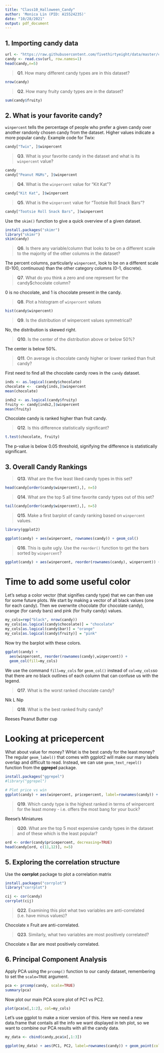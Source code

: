 ```yaml
---
title: "Class10_Halloween_Candy"
author: 'Monica Lin (PID: A15524235)'
date: "10/28/2021"
output: pdf_document
---
```


## 1. Importing candy data

```r
url <- "https://raw.githubusercontent.com/fivethirtyeight/data/master/candy-power-ranking/candy-data.csv"
candy <- read.csv(url, row.names=1)
head(candy,n=5)
```
> **Q1**. How many different candy types are in this dataset?

```r
nrow(candy)
```

> **Q2**. How many fruity candy types are in the dataset?

```r
sum(candy$fruity)
```

## 2. What is your favorite candy?

`winpercent` tells the percentage of people who prefer a given candy over another randonly chosen candy from the dataset. Higher values indicate a more popular candy.
Example code for Twix:

```r
candy["Twix", ]$winpercent
```

> **Q3**. What is your favorite candy in the dataset and what is its `winpercent` value?

```r
candy
candy["Peanut M&Ms", ]$winpercent
```

> **Q4**. What is the `winpercent` value for "Kit Kat"?

```r
candy["Kit Kat", ]$winpercent
```

> **Q5**. What is the `winpercent` value for "Tootsie Roll Snack Bars"?

```r
candy["Tootsie Roll Snack Bars", ]$winpercent
```

Use the `skim()` function to give a quick overview of a given dataset.

```r
install.packages("skimr")
library("skimr")
skim(candy)
```

> **Q6**. Is there any variable/column that looks to be on a different scale to the majority of the other columns in the dataset?

The percent columns, particularly `winpercent`, look to be on a different scale (0-100, continuous) than the other category columns (0-1, discrete).

> **Q7**. What do you think a zero and one represent for the candy$chocolate column?

0 is no chocolate, and 1 is chocolate present in the candy.

> **Q8**. Plot a histogram of `winpercent` values

```r
hist(candy$winpercent)
```


> **Q9**. Is the distribution of winpercent values symmetrical?

No, the distribution is skewed right.

> **Q10**. Is the center of the distribution above or below 50%?

The center is below 50%.

> **Q11**. On average is chocolate candy higher or lower ranked than fruit candy?

First need to find all the chocolate candy rows in the `candy` dataset.

```r
inds <- as.logical(candy$chocolate)
chocolate <-  candy[inds,]$winpercent
mean(chocolate)
```

```r
inds2 <- as.logical(candy$fruity)
fruity <- candy[inds2,]$winpercent
mean(fruity)
```
Chocolate candy is ranked higher than fruit candy.

> **Q12**. Is this difference statistically significant?

```r
t.test(chocolate, fruity)
```
The p-value is below 0.05 threshold, signifying the difference is statistically significant.

## 3. Overall Candy Rankings

> **Q13**. What are the five least liked candy types in this set?

```r
head(candy[order(candy$winpercent),], n=5)
```

> **Q14**. What are the top 5 all time favorite candy types out of this set?

```r
tail(candy[order(candy$winpercent),], n=5)
```

> **Q15**. Make a first barplot of candy ranking based on `winpercent` values.

```r
library(ggplot2)

ggplot(candy) + aes(winpercent, rownames(candy)) + geom_col()
```

> **Q16**. This is quite ugly. Use the `reorder()` function to get the bars sorted by `winpercent`?

```r
ggplot(candy) + aes(winpercent, reorder(rownames(candy), winpercent)) + geom_col()
```

# Time to add some useful color

Let’s setup a color vector (that signifies candy type) that we can then use for some future plots. We start by making a vector of all black values (one for each candy). Then we overwrite chocolate (for chocolate candy), orange (for candy bars) and pink (for fruity candy) values.

```r
my_cols=rep("black", nrow(candy))
my_cols[as.logical(candy$chocolate)] = "chocolate"
my_cols[as.logical(candy$bar)] = "orange"
my_cols[as.logical(candy$fruity)] = "pink"
```

Now try the barplot with these colors.
```r
ggplot(candy) + 
  aes(winpercent, reorder(rownames(candy),winpercent)) +
  geom_col(fill=my_cols)
```
We use the command `fill=my_cols` for `geom_col()` instead of `col=my_cols`so that there are no black outlines of each column that can confuse us with the legend.

> **Q17**. What is the worst ranked chocolate candy?

Nik L Nip

> **Q18**. What is the best ranked fruity candy?

Reeses Peanut Butter cup

# Looking at pricepercent
What about value for money? WHat is the best candy for the least money?
The regular `geom_label()` that comes with ggplot2 will make our many labels overlap and difficult to read. Instead, we can use `geom_text_repel()` function from the **ggrepel** package.

```r
install.packages("ggrepel")
#library("ggrepel")

# Plot price vs win
ggplot(candy) + aes(winpercent, pricepercent, label=rownames(candy)) + geom_point(col=my_cols) + geom_text_repel(col=my_cols, size=3.3, max.overlaps=5)
```

> **Q19**. Which candy type is the highest ranked in terms of winpercent for the least money - i.e. offers the most bang for your buck?

Reese's Miniatures

> **Q20**. What are the top 5 most expensive candy types in the dataset and of these which is the least popular?

```r
ord <- order(candy$pricepercent, decreasing=TRUE)
head(candy[ord, c(11,12)], n=5)
```

## 5. Exploring the correlation structure
Use the **corrplot** package to plot a correlation matrix

```r
install.packages("corrplot")
library("corrplot")
```
```r
cij <- cor(candy)
corrplot(cij)
```

> **Q22**. Examining this plot what two variables are anti-correlated (i.e. have minus values)?

Chocolate x Fruit are anti-correlated.

> **Q23**. Similarly, what two variables are most positively correlated?

Chocolate x Bar are most positively correlated.

## 6. Principal Component Analysis

Apply PCA using the `prcomp()` function to our candy dataset, remembering to set the `scale=TRUE` argument.

```r
pca <- prcomp(candy, scale=TRUE)
summary(pca)
```

Now plot our main PCA score plot of PC1 vs PC2.
```r
plot(pca$x[,1:2], col=my_cols)
```

Let's use ggplot to make a nicer version of this. Here we need a new data.frame that contails all the info we want displayed in teh plot, so we want to combine our PCA results with all the candy data.
```r
my_data <- cbind(candy,pca$x[,1:3])

ggplot(my_data) + aes(PC1, PC2, label=rownames(candy)) + geom_point(col=my_cols) + geom_text_repel(col=my_cols, size=3, max.overlaps=11)
```


